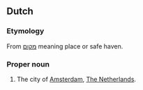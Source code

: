 ==Dutch==

===Etymology===
From {{etyl|yi|nl}} [[מקום]] meaning place or safe haven.

===Proper noun===
{{wikipedia}}
{{nl-noun|g=n|*|*}}

# {{informal}} The city of [[Amsterdam]], [[The Netherlands]].